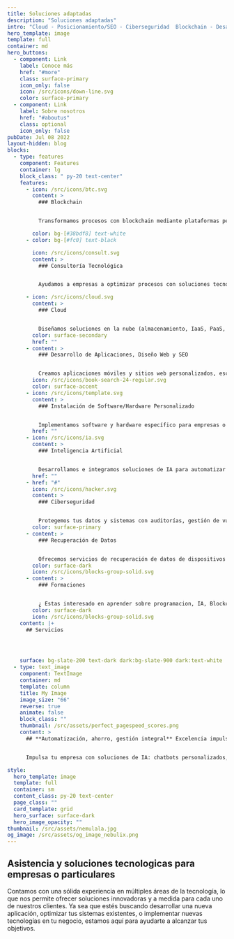 ```yaml
---
title: Soluciones adaptadas
description: "Soluciones adaptadas"
intro: "Cloud - Posicionamiento/SEO - Ciberseguridad  Blockchain - Desarrollo Software - IA"
hero_template: image
template: full
container: md
hero_buttons:
  - component: Link
    label: Conoce más
    href: "#more"
    class: surface-primary
    icon_only: false
    icon: /src/icons/down-line.svg
    color: surface-primary
  - component: Link
    label: Sobre nosotros
    href: "#aboutus"
    class: optional
    icon_only: false
pubDate: Jul 08 2022
layout-hidden: blog
blocks:
  - type: features
    component: Features
    container: lg
    block_class: " py-20 text-center"
    features:
      - icon: /src/icons/btc.svg
        content: >
          ### Blockchain


          Transformamos procesos con blockchain mediante plataformas personalizadas y contratos inteligentes. Brindamos soporte en inversión, integración y soluciones seguras y eficientes para empresas o particulares interesados en esta tecnología.

        color: bg-[#38bdf8] text-white
      - color: bg-[#fc0] text-black

        icon: /src/icons/consult.svg
        content: >
          ### Consultoría Tecnológica


          Ayudamos a empresas a optimizar procesos con soluciones tecnológicas a medida y a particulares con soporte en dispositivos, herramientas digitales y automatización personal. Ofrecemos asesoría para maximizar eficiencia y competitividad.

      - icon: /src/icons/cloud.svg
        content: >
          ### Cloud


          Diseñamos soluciones en la nube (almacenamiento, IaaS, PaaS, SaaS) escalables y seguras, adaptadas a las necesidades de tu empresa o proyecto personal, asegurando accesibilidad, seguridad y optimización de recursos.
        color: surface-secondary
        href: ""
      - content: >
          ### Desarrollo de Aplicaciones, Diseño Web y SEO


          Creamos aplicaciones móviles y sitios web personalizados, escalables y fáciles de usar. Nos encargamos del diseño, desarrollo y mantenimiento para asegurar proyectos funcionales, atractivos y adaptados a tus objetivos.
        icon: /src/icons/book-search-24-regular.svg
        color: surface-accent
      - icon: /src/icons/template.svg
        content: >
          ### Instalación de Software/Hardware Personalizado


          Implementamos software y hardware específico para empresas o proyectos, configurándolo según tus necesidades.
        href: ""
      - icon: /src/icons/ia.svg
        content: >
          ### Inteligencia Artificial


          Desarrollamos e integramos soluciones de IA para automatizar procesos, mejorar la toma de decisiones y optimizar operaciones. Desde chatbots y análisis predictivo hasta sistemas de aprendizaje automático, te ayudamos a aprovechar al máximo esta tecnología.
        href: ""
      - href: "#"
        icon: /src/icons/hacker.svg
        content: >
          ### Ciberseguridad


          Protegemos tus datos y sistemas con auditorías, gestión de vulnerabilidades y herramientas avanzadas. Ofrecemos formación en buenas prácticas y soluciones contra ciberamenazas para garantizar tu tranquilidad.
        color: surface-primary
      - content: >
          ### Recuperación de Datos


          Ofrecemos servicios de recuperación de datos de dispositivos dañados o con fallos, incluyendo discos duros, SSD, memorias USB y tarjetas SD.
        color: surface-dark
        icon: /src/icons/blocks-group-solid.svg
      - content: >
          ### Formaciones


          ¿ Estas interesado en aprender sobre programacion, IA, Blockchain o cualquiera de nuestros servicios o proyectos ? No solo resolveremos tus problemas, si no que te enseñaremos a resolverlos a ti tambien. 
        color: surface-dark
        icon: /src/icons/blocks-group-solid.svg
    content: |+
      ## Servicios




    surface: bg-slate-200 text-dark dark:bg-slate-900 dark:text-white
  - type: text_image
    component: TextImage
    container: md
    template: column
    title: My Image
    image_size: "66"
    reverse: true
    animate: false
    block_class: ""
    thumbnail: /src/assets/perfect_pagespeed_scores.png
    content: >
      ## **Automatización, ahorro, gestión integral** Excelencia impulsada por IA


      Impulsa tu empresa con soluciones de IA: chatbots personalizados, integraciones inteligentes y automatización para optimizar procesos, mejorar la interacción y transformar la experiencia de tu negocio.

style:
  hero_template: image
  template: full
  container: sm
  content_class: py-20 text-center
  page_class: ""
  card_template: grid
  hero_surface: surface-dark
  hero_image_opacity: ""
thumbnail: /src/assets/nemulala.jpg
og_image: /src/assets/og_image_nebulix.png
---
```


## Asistencia y soluciones tecnologicas para empresas o particulares

Contamos con una sólida experiencia en múltiples áreas de la tecnología, lo que nos permite ofrecer soluciones innovadoras y a medida para cada uno de nuestros clientes. Ya sea que estés buscando desarrollar una nueva aplicación, optimizar tus sistemas existentes, o implementar nuevas tecnologías en tu negocio, estamos aquí para ayudarte a alcanzar tus objetivos. 